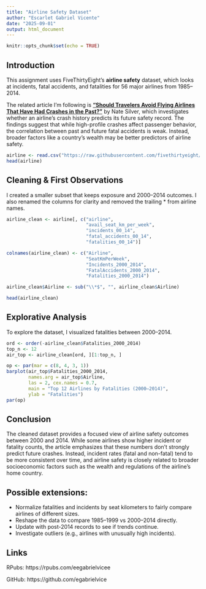 ---
title: "Airline Safety Dataset"
author: "Escarlet Gabriel Vicente"
date: "2025-09-01"
output: html_document
---

```{r setup, include=FALSE}
knitr::opts_chunk$set(echo = TRUE)
```

## Introduction

This assignment uses FiveThirtyEight’s **airline safety** dataset, which looks at incidents, fatal accidents, and fatalities for 56 major airlines from 1985–2014.  

The related article I’m following is [**“Should Travelers Avoid Flying Airlines That Have Had Crashes in the Past?”**](https://fivethirtyeight.com/features/should-travelers-avoid-flying-airlines-that-have-had-crashes-in-the-past/) by Nate Silver, which investigates whether an airline’s crash history predicts its future safety record. The findings suggest that while high-profile crashes affect passenger behavior, the correlation between past and future fatal accidents is weak. Instead, broader factors like a country’s wealth may be better predictors of airline safety.

```{r airline_df}
airline <- read.csv("https://raw.githubusercontent.com/fivethirtyeight/data/master/airline-safety/airline-safety.csv")
head(airline)
```

## Cleaning & First Observations

I created a smaller subset that keeps exposure and 2000–2014 outcomes. I also renamed the columns for clarity and removed the trailing * from airline names.

```{r cleaning_data}
airline_clean <- airline[, c("airline",
                             "avail_seat_km_per_week",
                             "incidents_00_14",
                             "fatal_accidents_00_14",
                             "fatalities_00_14")]

colnames(airline_clean) <- c("Airline",
                             "SeatKmPerWeek",
                             "Incidents_2000_2014",
                             "FatalAccidents_2000_2014",
                             "Fatalities_2000_2014")

airline_clean$Airline <- sub("\\*$", "", airline_clean$Airline)

head(airline_clean)
```

## Explorative Analysis

To explore the dataset, I visualized fatalities between 2000–2014.  

```{r airlines_fatalities}
ord <- order(-airline_clean$Fatalities_2000_2014)
top_n <- 12
air_top <- airline_clean[ord, ][1:top_n, ]

op <- par(mar = c(8, 4, 3, 1))
barplot(air_top$Fatalities_2000_2014,
        names.arg = air_top$Airline,
        las = 2, cex.names = 0.7,
        main = "Top 12 Airlines by Fatalities (2000–2014)",
        ylab = "Fatalities")
par(op)
```

## Conclusion

The cleaned dataset provides a focused view of airline safety outcomes between 2000 and 2014. While some airlines show higher incident or fatality counts, the article emphasizes that these numbers don’t strongly predict future crashes. Instead, incident rates (fatal and non-fatal) tend to be more consistent over time, and airline safety is closely related to broader socioeconomic factors such as the wealth and regulations of the airline’s home country.

## Possible extensions:

- Normalize fatalities and incidents by seat kilometers to fairly compare airlines of different sizes.  
- Reshape the data to compare 1985–1999 vs 2000–2014 directly.  
- Update with post-2014 records to see if trends continue.  
- Investigate outliers (e.g., airlines with unusually high incidents).  

## Links

RPubs: https://rpubs.com/eegabrielvicee

GitHub: https://github.com/egabrielvice
